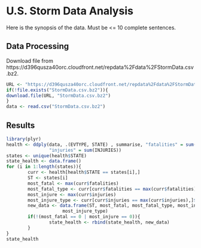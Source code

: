 # U.S. Storm Data Analysis

Here is the synopsis of the data.  Must be <= 10 complete sentences.

## Data Processing

Download file from https://d396qusza40orc.cloudfront.net/repdata%2Fdata%2FStormData.csv.bz2.  

```r
URL <- "https://d396qusza40orc.cloudfront.net/repdata%2Fdata%2FStormData.csv.bz2"
if(!file.exists("StormData.csv.bz2")){
download.file(URL, "StormData.csv.bz2")
}
data <- read.csv("StormData.csv.bz2")
```

## Results

```r
library(plyr)
health <- ddply(data, .(EVTYPE, STATE) , summarise, "fatalities" = sum(FATALITIES),
                "injuries" = sum(INJURIES))
states <- unique(health$STATE)
state_health <- data.frame()
for (i in 1:length(states)){
        curr <- health[health$STATE == states[i],]
        ST <- states[i]
        most_fatal <- max(curr$fatalities)
        most_fatal_type <- curr[curr$fatalities == max(curr$fatalities),]$EVTYPE
        most_injure <- max(curr$injuries)
        most_injure_type <- curr[curr$injuries == max(curr$injuries),]$EVTYPE
        new_data <- data.frame(ST, most_fatal, most_fatal_type, most_injure,
                     most_injure_type)
        if(!(most_fatal == 0 | most_injure == 0)){
                state_health <- rbind(state_health, new_data)
        }
}
state_health
```
